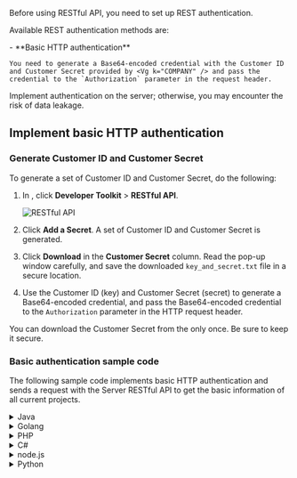 

Before using <Vg k="COMPANY" /> RESTful API, you need to set up REST authentication.

Available REST authentication methods are:

<ProductWrapper notAllowed="flexible-classroom">
-   **Basic HTTP authentication**

    You need to generate a Base64-encoded credential with the Customer ID and Customer Secret provided by <Vg k="COMPANY" /> and pass the credential to the `Authorization` parameter in the request header.
</ProductWrapper>
<ProductWrapper product="flexible-classroom">
    <TokenMethod />
</ProductWrapper>
<ProductWrapper product="signaling">
    <TokenMethod />
</ProductWrapper>

Implement authentication on the server; otherwise, you may encounter the risk of data leakage.
<ProductWrapper notAllowed="flexible-classroom">

## Implement basic HTTP authentication

### Generate Customer ID and Customer Secret

To generate a set of Customer ID and Customer Secret, do the following:

1.  In <Link to="{{Global.AGORA_CONSOLE_URL}}"><Vg k="CONSOLE" /></Link>, click **Developer Toolkit** > **RESTful API**.

    ![RESTful API](/images/common/console-restful-api.png)

2.  Click **Add a Secret**. A set of Customer ID and Customer Secret is generated.

3.  Click **Download** in the **Customer Secret** column. Read the pop-up window carefully, and save the downloaded `key_and_secret.txt` file in a secure location.

4.  Use the Customer ID (key) and Customer Secret (secret) to generate a Base64-encoded credential, and pass the Base64-encoded credential to the `Authorization` parameter in the HTTP request header.

You can download the Customer Secret from the <Vg k="CONSOLE" /> only once. Be sure to keep it secure.

### Basic authentication sample code

The following sample code implements basic HTTP authentication and sends a request with the Server RESTful API to get the basic information of all current <Vg k="COMPANY" /> projects.


<details>
<summary>Java</summary>

<CodeBlock language="java" showLineNumbers>
{`import java.io.IOException;


// HTTP basic authentication example in Java using the <Vg k="VSDK" /> Server RESTful API
public class Base64Encoding {

    public static void main(String[] args) throws IOException, InterruptedException {

        // Customer ID
        final String customerKey = "Your customer ID";
        // Customer secret
        final String customerSecret = "Your customer secret";

        // Concatenate customer key and customer secret and use base64 to encode the concatenated string
        String plainCredentials = customerKey + ":" + customerSecret;
        String base64Credentials = new String(Base64.getEncoder().encode(plainCredentials.getBytes()));
        // Create authorization header
        String authorizationHeader = "Basic " + base64Credentials;

        HttpClient client = HttpClient.newHttpClient();

        // Create HTTP request object
        HttpRequest request = HttpRequest.newBuilder()
                .uri(URI.create("https://api.agora.io/dev/v1/projects"))
                .GET()
                .header("Authorization", authorizationHeader)
                .header("Content-Type", "application/json")
                .build();
        // Send HTTP request
        HttpResponse<String> response = client.send(request,
                HttpResponse.BodyHandlers.ofString());

        System.out.println(response.body());
    }
}`}
</CodeBlock>
</details>

<details>
<summary>Golang</summary>

<CodeBlock language="go" showLineNumbers>
{`package main

  "fmt"
  "strings"
  "net/http"
  "io/ioutil"
  "encoding/base64"
)

// HTTP basic authentication example in Golang using the <Vg k="VSDK" /> Server RESTful API
func main() {

  // Customer ID
  customerKey := "Your customer ID"
  // Customer secret
  customerSecret := "Your customer secret"

  // Concatenate customer key and customer secret and use base64 to encode the concatenated string
  plainCredentials := customerKey + ":" + customerSecret
  base64Credentials := base64.StdEncoding.EncodeToString([]byte(plainCredentials))

  url := "https://api.agora.io/dev/v1/projects"
  method := "GET"

  payload := strings.NewReader(\`\`)

  client := &http.Client {
  }
  req, err := http.NewRequest(method, url, payload)

  if err != nil {
    fmt.Println(err)
    return
  }
  // Add Authorization header
  req.Header.Add("Authorization", "Basic " + base64Credentials)
  req.Header.Add("Content-Type", "application/json")

  // Send HTTP request
  res, err := client.Do(req)
  if err != nil {
    fmt.Println(err)
    return
  }
  defer res.Body.Close()

  body, err := ioutil.ReadAll(res.Body)
  if err != nil {
    fmt.Println(err)
    return
  }
  fmt.Println(string(body))
}`}
</CodeBlock>
</details>

<details>
<summary>PHP</summary>

<CodeBlock language="js" showLineNumbers>
{`<?php
// HTTP basic authentication example in PHP using the <Vg k="VSDK" /> Server RESTful API
// Customer ID
$customerKey = "Your customer ID";
// Customer secret
$customerSecret = "Your customer secret";
// Concatenate customer key and customer secret
$credentials = $customerKey . ":" . $customerSecret;

// Encode with base64
$base64Credentials = base64_encode($credentials);
// Create authorization header
$arr_header = "Authorization: Basic " . $base64Credentials;

$curl = curl_init();
// Send HTTP request
curl_setopt_array($curl, array(
  CURLOPT_URL => 'https://api.agora.io/dev/v1/projects',
  CURLOPT_RETURNTRANSFER => true,
  CURLOPT_ENCODING => '',
  CURLOPT_MAXREDIRS => 10,
  CURLOPT_TIMEOUT => 0,
  CURLOPT_FOLLOWLOCATION => true,
  CURLOPT_HTTP_VERSION => CURL_HTTP_VERSION_1_1,
  CURLOPT_CUSTOMREQUEST => 'GET',

  CURLOPT_HTTPHEADER => array(
    $arr_header,
    'Content-Type: application/json'
  ),
));

$response = curl_exec($curl);

if($response === false) {
    echo "Error in cURL : " . curl_error($curl);
}

curl_close($curl);

echo $response;`}
</CodeBlock>
</details>

<details>
<summary>C&#35;</summary>

<CodeBlock language="csharp" showLineNumbers>
{`using System;
using System.IO;
using System.Net;
using System.Text;

// HTTP basic authentication example in C# using the <Vg k="VSDK" /> Server RESTful API
namespace Examples.System.Net
{
    public class WebRequestPostExample
    {
        public static void Main()
        {
            // Customer ID
            string customerKey = "Your customer ID";
            // Customer secret
            string customerSecret = "Your customer secret";
            // Concatenate customer key and customer secret and use base64 to encode the concatenated string
            string plainCredential = customerKey + ":" + customerSecret;

            // Encode with base64
            var plainTextBytes = Encoding.UTF8.GetBytes(plainCredential);
            string encodedCredential = Convert.ToBase64String(plainTextBytes);
            // Create authorization header
            string authorizationHeader = "Authorization: Basic " + encodedCredential;

            // Create request object
            WebRequest request = WebRequest.Create("https://api.agora.io/dev/v1/projects");
            request.Method = "GET";

            // Add authorization header
            request.Headers.Add(authorizationHeader);
            request.ContentType = "application/json";

            WebResponse response = request.GetResponse();
            Console.WriteLine(((HttpWebResponse)response).StatusDescription);

            using (Stream dataStream = response.GetResponseStream())
            {
                StreamReader reader = new StreamReader(dataStream);
                string responseFromServer = reader.ReadToEnd();
                Console.WriteLine(responseFromServer);
            }

            response.Close();
        }
    }
}`}
</CodeBlock>
</details>

<details>
<summary>node.js</summary>

<CodeBlock language="js" showLineNumbers>
{`// HTTP basic authentication example in node.js using the <Vg k="VSDK" /> Server RESTful API
const https = require('https')
// Customer ID
const customerKey = "Your customer ID"
// Customer secret
const customerSecret = "Your customer secret"
// Concatenate customer key and customer secret and use base64 to encode the concatenated string
const plainCredential = customerKey + ":" + customerSecret
// Encode with base64
encodedCredential = Buffer.from(plainCredential).toString('base64')
authorizationField = "Basic " + encodedCredential


// Set request parameters
const options = {
  hostname: 'api.agora.io',
  port: 443,
  path: '/dev/v1/projects',
  method: 'GET',
  headers: {
    'Authorization':authorizationField,
    'Content-Type': 'application/json'
  }
}

// Create request object and send request
const req = https.request(options, res => {
  console.log(\`Status code: \${res.statusCode}\`)

  res.on('data', d => {
    process.stdout.write(d)
  })
})

req.on('error', error => {
  console.error(error)
})

req.end()`}
</CodeBlock>
</details>

<details>
<summary>Python</summary>

<CodeBlock language="python" showLineNumbers>
{`# -- coding utf-8 --
# Python 3
# HTTP basic authentication example in python using the <Vg k="VSDK" /> Server RESTful API


# Customer ID
customer_key = "Your customer ID"
# Customer secret
customer_secret = "Your customer secret"

# Concatenate customer key and customer secret and use base64 to encode the concatenated string
credentials = customer_key + ":" + customer_secret
# Encode with base64
base64_credentials = base64.b64encode(credentials.encode("utf8"))
credential = base64_credentials.decode("utf8")

# Create connection object with basic URL
conn = http.client.HTTPSConnection("api.agora.io")

payload = ""

# Create Header object
headers = {}
# Add Authorization field
headers['Authorization'] = 'basic ' + credential

headers['Content-Type'] = 'application/json'

# Send request
conn.request("GET", "/dev/v1/projects", payload, headers)
res = conn.getresponse()
data = res.read()
print(data.decode("utf-8"))`}
</CodeBlock>
</details>
</ProductWrapper>

<ProductWrapper product="flexible-classroom">
<TokenAuthentication />
</ProductWrapper>
<ProductWrapper product="signaling">
<TokenAuthentication />
</ProductWrapper>
